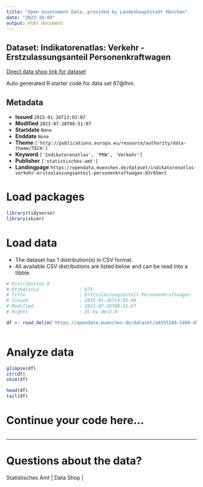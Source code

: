 ```yaml
---
title: "Open Government Data, provided by Landeshauptstadt München"
date: "2023-10-09"
output: html_document
---
```


## Dataset: Indikatorenatlas: Verkehr - Erstzulassungsanteil Personenkraftwagen

[Direct data shop link for dataset](https://opendata.muenchen.de/dataset/indikatorenatlas-verkehr-erstzulassungsanteil-personenkraftwagen-83r65mct)

Auto generated R starter code for data set 67@lhm.

## Metadata

- **Issued** `2015-01-26T13:03:07`
- **Modified** `2023-07-28T08:51:07`
- **Startdate** `None`
- **Enddate** `None`
- **Theme** `['http://publications.europa.eu/resource/authority/data-theme/TECH']`
- **Keyword** `['Indikatorenatlas', 'PKW', 'Verkehr']`
- **Publisher** `['statistisches-amt']`
- **Landingpage** `https://opendata.muenchen.de/dataset/indikatorenatlas-verkehr-erstzulassungsanteil-personenkraftwagen-83r65mct`


# Load packages

```r

library(tidyverse)
library(skimr)

```

# Load data

-   The dataset has 1 distribution(s) in CSV format.
-   All available CSV distributions are listed below and can be read into a tibble.

```r

# Distribution 0
# Ktzhdistid               : 671
# Title                    : Erstzulassungsanteil Personenkraftwagen
# Issued                   : 2015-01-26T14:03:08
# Modified                 : 2023-07-28T08:51:07
# Rights                   : dl-by-de/2.0

df <- read_delim('https://opendata.muenchen.de/dataset/a0355288-1460-4969-bf5a-40f5a7b33051/resource/4e6bbebd-c5b9-43ee-ac6b-272f1f448105/download/indikat_verkehr_erstzulassungsanteil_personenkraftwagen_240723.csv')



```

# Analyze data

```r

glimpse(df)
str(df)
skim(df)

head(df)
tail(df)

```

# Continue your code here...

```r

```

------------------------------------------------------------------------

# Questions about the data?

Statistisches Amt | Data Shop | 
